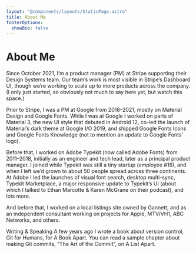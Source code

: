 ```yaml
---
layout: "@components/layouts/StaticPage.astro"
title: About Me
footerOptions:
  showBio: false
---
```


# About Me

Since October 2021, I’m a product manager (PM) at Stripe supporting their Design Systems team. Our team’s work is most visible in Stripe’s Dashboard UI, though we’re working to scale up to more products across the company. (I only just started, so obviously not much to say here yet, but watch this space.)

Prior to Stripe, I was a PM at Google from 2018–2021, mostly on Material Design and Google Fonts. While I was at Google I worked on parts of Material 3, the new UI style that debuted in Android 12, co-led the launch of Material’s dark theme at Google I/O 2019, and shipped Google Fonts Icons and Google Fonts Knowledge (not to mention an update to Google Fonts’ logo).

Before that, I worked on Adobe Typekit (now called Adobe Fonts) from 2011–2018, initially as an engineer and tech lead, later as a principal product manager. I joined while Typekit was still a tiny startup (employee #16), and when I left we’d grown to about 50 people spread across three continents. At Adobe I led the launches of visual font search, desktop multi-sync, Typekit Marketplace, a major responsive update to Typekit’s UI (about which I talked to Ethan Marcotte & Karen McGrane on their podcast), and lots more.

And before that, I worked on a local listings site owned by Gannett, and as an independent consultant working on projects for Apple, MTV/VH1, ABC Networks, and others.

Writing & Speaking
A few years ago I wrote a book about version control, Git for Humans, for A Book Apart. You can read a sample chapter about making Git commits, “The Art of the Commit”, on A List Apart.
